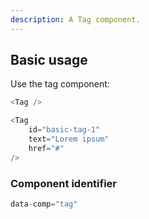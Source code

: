 ```yaml
---
description: A Tag component.
---
```



## Basic usage

Use the tag component:

```js
<Tag />
```

```js live
<Tag
    id="basic-tag-1"
    text="Lorem ipsum"
    href="#"
/>
```
### Component identifier
```js
data-comp="tag"
```
